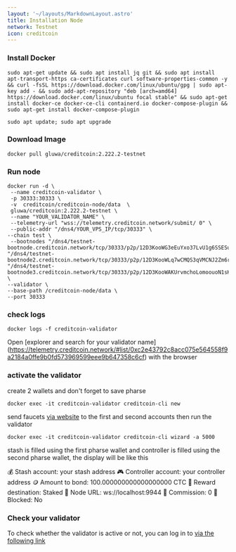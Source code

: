 ```yaml
---
layout: '~/layouts/MarkdownLayout.astro'
title: Installation Node
network: Testnet
icon: creditcoin
---
```


### Install Docker 
```
sudo apt-get update && sudo apt install jq git && sudo apt install apt-transport-https ca-certificates curl software-properties-common -y && curl -fsSL https://download.docker.com/linux/ubuntu/gpg | sudo apt-key add - && sudo add-apt-repository "deb [arch=amd64] https://download.docker.com/linux/ubuntu focal stable" && sudo apt-get install docker-ce docker-ce-cli containerd.io docker-compose-plugin && sudo apt-get install docker-compose-plugin 
```

```
sudo apt update; sudo apt upgrade 
```

### Download Image
```
docker pull gluwa/creditcoin:2.222.2-testnet 
```

### Run node
```
docker run -d \
 --name creditcoin-validator \
 -p 30333:30333 \
 -v  creditcoin/creditcoin-node/data  \
 gluwa/creditcoin:2.222.2-testnet \
 --name "YOUR_VALIDATOR_NAME" \
 --telemetry-url "wss://telemetry.creditcoin.network/submit/ 0" \
 --public-addr "/dns4/YOUR_VPS_IP/tcp/30333" \
--chain test \
 --bootnodes "/dns4/testnet-bootnode.creditcoin.network/tcp/30333/p2p/12D3KooWG3eEuYxo37LvU1g6SSESu4i9TQ8FrZmJcjvdys7eA3cH" "/dns4/testnet-bootnode2.creditcoin.network/tcp/30333/p2p/12D3KooWLq7wCMQS3qVMCNJ2Zm6rYuYh74cM99i9Tm8PMdqJPDzb" "/dns4/testnet-bootnode3.creditcoin.network/tcp/30333/p2p/12D3KooWAKUrvmchoLomoouoN1sKfF9kq8dYtCVFvtPuvqp7wFBS" \
--validator \
--base-path /creditcoin-node/data \
--port 30333
```
### check logs
```
docker logs -f creditcoin-validator
```
Open [explorer and search for your validator name] (https://telemetry.creditcoin.network/#list/0xc2e43792c8acc075e564558f9a2184a0ffe9b0fd573969599eee9b647358c6cf) with the browser 

### activate the validator
create 2 wallets and don't forget to save pharse
```
docker exec -it creditcoin-validator creditcoin-cli new
```
send faucets [via website](https://polkadot.js.org/apps/?rpc=wss%3A%2F%2Frpc.testnet.creditcoin.network%2Fws#/accounts) to the first and second accounts then run the validator
```
docker exec -it creditcoin-validator creditcoin-cli wizard -a 5000
```
stash is filled using the first pharse wallet and controller is filled using the second pharse wallet, the display will be like this

💰 Stash account: your stash address 
🎮 Controller account: your controller address 
🪙 Amount to bond: 100.000000000000000000 CTC
🎁 Reward destination: Staked
📡 Node URL: ws://localhost:9944
💸 Commission: 0
🔐 Blocked: No

### Check your validator
To check whether the validator is active or not, you can log in to [via the following link](https://polkadot.js.org/apps/?rpc=wss%3A%2F%2Frpc.testnet.creditcoin.network%2Fws#/staking) 

